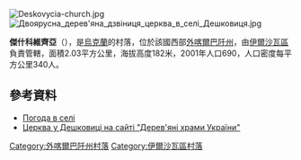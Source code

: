 {{coord|48|21|33|N|23|0|0|E|scale:100000|display=title}}

[[Image:Deskovycia-church.jpg|right]]
[[Image:Двоярусна_дерев'яна_дзвіниця_церква_в_селі_Дешковиця.jpg|right]]

'''傑什科維齊亞'''（{{lang-uk|Дешковиця}}），是[[烏克蘭|烏克蘭]]的村落，位於該國西部[[外喀爾巴阡州|外喀爾巴阡州]]，由[[伊爾沙瓦區|伊爾沙瓦區]]負責管轄，面積2.03平方公里，海拔高度182米，2001年人口690，人口密度每平方公里340人。

==參考資料==
* [http://weather.in.ua/ua/zakarpatskaja/6612 Погода в селі ] {{Wayback|url=http://weather.in.ua/ua/zakarpatskaja/6612 |date=20140201190817 }}
* [http://www.derev.org.ua/zakarp/deshkovytsia.htm Церква у Дешковиці на сайті "Дерев'яні храми України"] {{Wayback|url=http://www.derev.org.ua/zakarp/deshkovytsia.htm |date=20200220071641 }}

{{DEFAULTSORT:Дешковиця}}

[[Category:外喀爾巴阡州村落|Category:外喀爾巴阡州村落]]
[[Category:伊爾沙瓦區村落|Category:伊爾沙瓦區村落]]


{{Zakarpattia-geo-stub}}